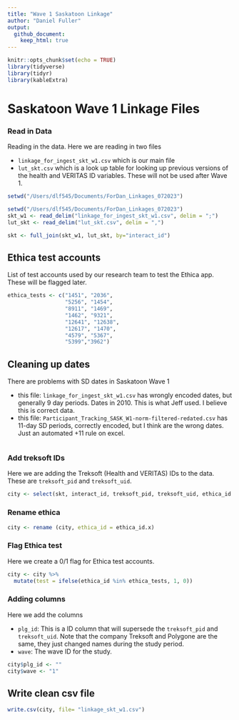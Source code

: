 ```yaml
---
title: "Wave 1 Saskatoon Linkage"
author: "Daniel Fuller"
output:
  github_document:
    keep_html: true
---
```


```r
knitr::opts_chunk$set(echo = TRUE)
library(tidyverse)
library(tidyr)
library(kableExtra)
```

# Saskatoon Wave 1 Linkage Files

### Read in Data

Reading in the data. Here we are reading in two files

- `linkage_for_ingest_skt_w1.csv` which is our main file
- `lut_skt.csv` which is a look up table for looking up previous versions of the health and VERITAS ID variables. These will not be used after Wave 1. 

```r
setwd("/Users/dlf545/Documents/ForDan_Linkages_072023")
```

```r
setwd("/Users/dlf545/Documents/ForDan_Linkages_072023")
skt_w1 <- read_delim("linkage_for_ingest_skt_w1.csv", delim = ";")
lut_skt <- read_delim("lut_skt.csv", delim = ",")

skt <- full_join(skt_w1, lut_skt, by="interact_id")
```

## Ethica test accounts

List of test accounts used by our research team to test the Ethica app. These will be flagged later. 

```r
ethica_tests <- c("1451", "2036", 
                  "5256", "1454", 
                  "8911", "1469",
                  "1462", "9321", 
                  "12641", "12638", 
                  "12617", "1470",
                  "4579", "5367",
                  "5399","3962")
```

## Cleaning up dates

There are problems with SD dates in Saskatoon Wave 1  

- this file: `linkage_for_ingest_skt_w1.csv` has wrongly encoded dates, but generally 9 day periods. Dates in 2010. This is what Jeff used. I believe this is correct data. 
- this file: `Participant_Tracking_SASK_W1-norm-filtered-redated.csv` has 11-day SD periods, correctly encoded, but I think are the wrong dates. Just an automated +11 rule on excel. 

```r


```

### Add treksoft IDs 

Here we are adding the Treksoft (Health and VERITAS) IDs to the data. These are `treksoft_pid` and `treksoft_uid`. 

```r
city <- select(skt, interact_id, treksoft_pid, treksoft_uid, ethica_id.x, sd_id_1, sd_firmware_1, sd_start_1, sd_end_1, sd_id_2, sd_firmware_2, sd_start_2, sd_end_2, dropout, data_disposition, test)
```

### Rename ethica 

```r
city <- rename (city, ethica_id = ethica_id.x)
```

### Flag Ethica test  

Here we create a 0/1 flag for Ethica test accounts. 

```r
city <- city %>%
  mutate(test = ifelse(ethica_id %in% ethica_tests, 1, 0)) 
```

### Adding columns

Here we add the columns 

- `plg_id`: This is a ID column that will supersede the `treksoft_pid` and `treksoft_uid`. Note that the company Treksoft and Polygone are the same, they just changed names during the study period. 
- `wave`: The wave ID for the study.

```r
city$plg_id <- ""
city$wave <- "1"
```

## Write clean csv file

```r
write.csv(city, file= "linkage_skt_w1.csv")
```





